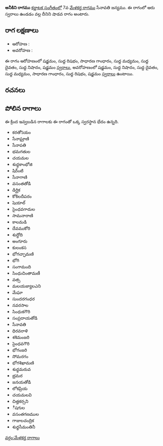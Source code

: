 {{Infobox ragam
	| name          	= అనీకిని
	| synonym	    	= 
	| mela          	= 
	| chakra        	= 
	| janaka        	= 
	| type          	= శాడవ
	| arohanam      	= {{svaraC|S|R1|G2|M1|D1|N1|S'}} 
	| avarohanam    	= {{svaraC|S'|N1|D1|M1|G2|R1|S}}
	| jeeva         	=
	| chhaya        	=
	| nyasa         	=
	| vishesha      	= 
	| equivalent  		= 
}}
{{కర్ణాటక సంగీత రాగాలు}}
'''అనీకిని రాగము''' [[కర్ణాటక సంగీతం]]లో 7వ [[మేళకర్త రాగము]] సేనావతి జన్యము.  ఈ రాగంలో ఆరు స్వరాలు ఉండడం వల్ల దీనిని షాడవ రాగం అంటారు.


==రాగ లక్షణాలు==


* ఆరోహణ : {{svaraC|S|R1|G2|M1|D1|N1|S'}} 
* అవరోహణ : {{svaraC|S'|N1|D1|M1|G2|R1|S}}

ఈ రాగం ఆరోహణంలో షడ్జమం, సుద్ద రిషభం, సాధారణ గాంధారం, సుద్ద మధ్యమం, సుద్ద దైవతం, సుద్ద నిషాదం, షడ్జమం [[స్వరాలు]], అవరోహణంలో షడ్జమం, సుద్ద నిషాదం, సుద్ద దైవతం, సుద్ద మధ్యమం, సాధారణ గాంధారం, సుద్ద రిషభం, షడ్జమం [[స్వరాలు]] ఉంటాయి.

==రచనలు==



==పోలిన రాగాలు==
ఈ క్రింద ఇవ్వబడిన రాగాలకు ఈ రాగంతో ఒక్క స్వరస్థాన భేదం ఉన్నది.
* కరతోऽయం
* సేనాఘ్రాణి
* సేనాపతి
* భమగతుల
* చయమల
* శుధ్ధకాంభోజి
* షిర్ంటి
* సేనాగాణి
* వసంతతోడి
* డిర్ఘిక
* కోకిలదీపరం
* షెయాల్
* సైంధవగాదుల
* సామనారాణి
* కాలమడి
* దేవముకోరి
* శుద్ధోది
* అంగూరు
* కులంకస
* భోగచ్ఛామణి
* భోగి
* సంగామంది
* సింధుచింతామణీ
* వత్స
* మలయజ్యాలఎని
* మేఘా
* సుందరగంధర
* నవరసాల
* సింధుకగౌరి
* సంప్రదాయతోడి
* సేనావతి
* ధిరవరాళి
* శశిమంజరి
* సైంధవగౌరి
* భోగంజరి
* సోమరగం
* భోగశిఖామణి
* శుధ్ధమరువ
* భ్రమర
* జనయతోడి
* లోకప్రియ
* చయమలవి
* చిత్తకర్సని
* ీషగుల
* వసంతగణముల
* గాజులచంద్రిక
* శుధ్ధసీమంతినీ



[[వర్గం:మేళకర్త రాగాలు]]